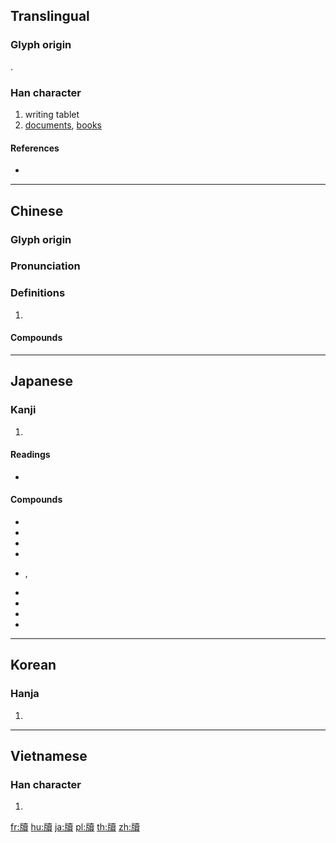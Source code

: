 {{also|牍}}
==Translingual==

===Glyph origin===
{{Han etym}}
{{Han compound|片|賣|c1=s|c2=p|t1=slice|ls=psc}}.

===Han character===
{{Han char|rn=91|rad=片|as=15|sn=19|four=24086|canj=LLGWC,LNGWC}}

# writing tablet
# [[documents]], [[books]]

====References====
* {{Han ref|kx=0694.320|dkj=19906|dj=1108.030|hdz=32021.020|uh=7258|ud=29272|bh=C37C|bd=50044}}

----

==Chinese==
{{zh-forms|s=牍}}

===Glyph origin===
{{Han etym}}

===Pronunciation===
{{zh-pron
|m=dú
|c=duk6
|mc=y
|oc=y
|cat=
}}

===Definitions===
{{zh-hanzi}}

# {{rfdef|zh}}

====Compounds====
{{zh-der|公牘|函牘|削牘|剡牘|尺牘|抱牘|文牘|書牘|案牘|案牘勞形|案牘勞煩|牘尾|盈篇累牘|竿牘|簡牘|簡牘學|素牘|累牘連篇|苞苴竿牘|觚牘|讞牘|連篇累牘|連章累牘|長篇累牘}}

----

==Japanese==

===Kanji===
{{ja-kanji|grade=|rs=片15}}

# {{defn|lang=ja|sort=片15}}

====Readings====
* {{ja-readings|on=[[とく]] (toku)|kun=[[ふだ]] (fuda), [[かきもの]] (kakimono)}}

====Compounds====
* {{ja-r|案牘|あんとく}}
* {{ja-r|芳牘|ほうとく}}
* {{ja-r|簡牘|かんとく}}
* {{ja-r|觚牘|ことく}}
* {{ja-r|尺牘|せきとく}}, {{ja-r|尺牘|しゃくどく}}
* {{ja-r|書牘|しょとく}}
* {{ja-r|章牘|しょうとく}}
* {{ja-r|寸牘|すんとく}}
* {{ja-r|牘書|とくしょ}}

----

==Korean==

===Hanja===
{{ko-hanja|hangeul=독|eumhun=|rv=dok|mr=tok|y=tok}}

# {{defn|lang=ko|sort=片15}}

----

==Vietnamese==

===Han character===
{{vi-hantu|[[độc]]|rs=片15}}

# {{defn|lang=vi|sort=片15}}

[[fr:牘]]
[[hu:牘]]
[[ja:牘]]
[[pl:牘]]
[[th:牘]]
[[zh:牘]]